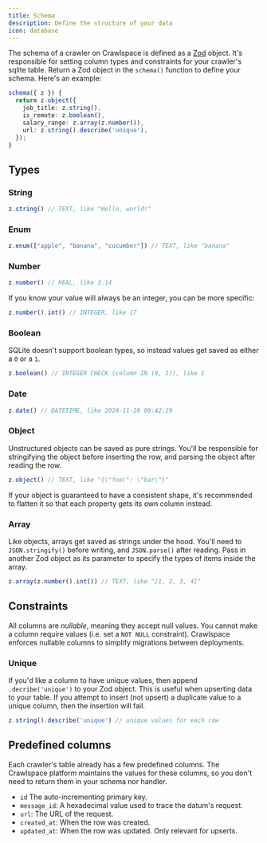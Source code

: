 ```yaml
---
title: Schema
description: Define the structure of your data
icon: database
---
```


The schema of a crawler on Crawlspace is defined as a [Zod](https://www.npmjs.com/package/zod) object.
It's responsible for setting column types and constraints for your crawler's sqlite table.
Return a Zod object in the `schema()` function to define your schema. Here's an example:

```typescript
schema({ z }) {
  return z.object({
    job_title: z.string(),
    is_remote: z.boolean(),
    salary_range: z.array(z.number()),
    url: z.string().describe('unique'),
  });
}
```

## Types

### String

```ts
z.string() // TEXT, like "Hello, world!"
```

### Enum

```ts
z.enum(["apple", "banana", "cucumber"]) // TEXT, like "banana"
```

### Number

```ts
z.number() // REAL, like 3.14
```

If you know your value will always be an integer, you can be more specific:

```ts
z.number().int() // INTEGER, like 17
```

### Boolean

SQLite doesn't support boolean types, so instead values get saved as either a `0` or a `1`.

```ts
z.boolean() // INTEGER CHECK (column IN (0, 1)), like 1
```

### Date

```ts
z.date() // DATETIME, like 2024-11-20 00:42:29
```

### Object

Unstructured objects can be saved as pure strings.
You'll be responsible for stringifying the object before inserting the row, and parsing the object after reading the row.

```ts
z.object() // TEXT, like "{\"foo\": \"bar\"}"
```

If your object is guaranteed to have a consistent shape,
it's recommended to flatten it so that each property gets its own column instead.

### Array

Like objects, arrays get saved as strings under the hood.
You'll need to `JSON.stringify()` before writing, and `JSON.parse()` after reading.
Pass in another Zod object as its parameter to specify the types of items inside the array.

```ts
z.array(z.number().int()) // TEXT, like "[1, 2, 3, 4]"
```



## Constraints

All columns are *nullable*, meaning they accept null values.
You cannot make a column require values (i.e. set a `NOT NULL` constraint).
Crawlspace enforces nullable columns to simplify migrations between deployments.

### Unique

If you'd like a column to have unique values, then append `.decribe('unique')` to your Zod object.
This is useful when upserting data to your table.
If you attempt to insert (not upsert) a duplicate value to a unique column, then the insertion will fail.

```ts
z.string().describe('unique') // unique values for each row
```

## Predefined columns

Each crawler's table already has a few predefined columns.
The Crawlspace platform maintains the values for these columns,
so you don't need to return them in your schema nor handler.

- `id` The auto-incrementing primary key.
- `message_id`: A hexadecimal value used to trace the datum's request.
- `url`: The URL of the request.
- `created_at`: When the row was created.
- `updated_at`: When the row was updated. Only relevant for upserts.
